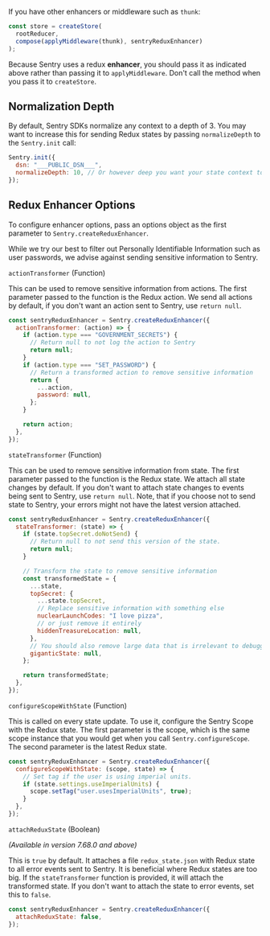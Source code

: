 <PlatformContent includePath="configuration/redux-init" />

If you have other enhancers or middleware such as `thunk`:

```javascript
const store = createStore(
  rootReducer,
  compose(applyMiddleware(thunk), sentryReduxEnhancer)
);
```

<Alert level="info" title="Note">

Because Sentry uses a redux **enhancer**, you should pass it as indicated above rather than passing it to `applyMiddleware`. Don't call the method when you pass it to `createStore`.

</Alert>

## Normalization Depth

By default, Sentry SDKs normalize any context to a depth of 3. You may want to increase this for sending Redux states by passing `normalizeDepth` to the `Sentry.init` call:

<SignInNote />

```javascript
Sentry.init({
  dsn: "___PUBLIC_DSN___",
  normalizeDepth: 10, // Or however deep you want your state context to be.
});
```

## Redux Enhancer Options

To configure enhancer options, pass an options object as the first parameter to `Sentry.createReduxEnhancer`.

<Alert level="warning" title="Note">

While we try our best to filter out Personally Identifiable Information such as user passwords, we advise against sending sensitive information to Sentry.

</Alert>

`actionTransformer` (Function)

This can be used to remove sensitive information from actions. The first parameter passed to the function is the Redux action. We send all actions by default, if you don't want an action sent to Sentry, use `return null`.

```javascript
const sentryReduxEnhancer = Sentry.createReduxEnhancer({
  actionTransformer: (action) => {
    if (action.type === "GOVERNMENT_SECRETS") {
      // Return null to not log the action to Sentry
      return null;
    }
    if (action.type === "SET_PASSWORD") {
      // Return a transformed action to remove sensitive information
      return {
        ...action,
        password: null,
      };
    }

    return action;
  },
});
```

`stateTransformer` (Function)

This can be used to remove sensitive information from state. The first parameter passed to the function is the Redux state. We attach all state changes by default. If you don't want to attach state changes to events being sent to Sentry, use `return null`. Note, that if you choose not to send state to Sentry, your errors might not have the latest version attached.

```javascript
const sentryReduxEnhancer = Sentry.createReduxEnhancer({
  stateTransformer: (state) => {
    if (state.topSecret.doNotSend) {
      // Return null to not send this version of the state.
      return null;
    }

    // Transform the state to remove sensitive information
    const transformedState = {
      ...state,
      topSecret: {
        ...state.topSecret,
        // Replace sensitive information with something else
        nuclearLaunchCodes: "I love pizza",
        // or just remove it entirely
        hiddenTreasureLocation: null,
      },
      // You should also remove large data that is irrelevant to debugging to not clutter your Sentry issues
      giganticState: null,
    };

    return transformedState;
  },
});
```

`configureScopeWithState` (Function)

This is called on every state update. To use it, configure the Sentry Scope with the Redux state. The first parameter is the scope, which is the same scope instance that you would get when you call `Sentry.configureScope`. The second parameter is the latest Redux state.

```javascript
const sentryReduxEnhancer = Sentry.createReduxEnhancer({
  configureScopeWithState: (scope, state) => {
    // Set tag if the user is using imperial units.
    if (state.settings.useImperialUnits) {
      scope.setTag("user.usesImperialUnits", true);
    }
  },
});
```

`attachReduxState` (Boolean)

_(Available in version 7.68.0 and above)_

This is `true` by default. It attaches a file `redux_state.json` with Redux state to all error events sent to Sentry. It is beneficial where Redux states are too big. If the `stateTransformer` function is provided, it will attach the transformed state. If you don't want to attach the state to error events, set this to `false`.

```javascript
const sentryReduxEnhancer = Sentry.createReduxEnhancer({
  attachReduxState: false,
});
```
